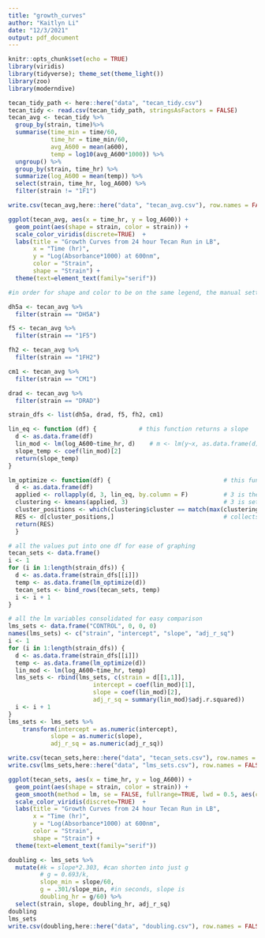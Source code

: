 ```yaml
---
title: "growth_curves"
author: "Kaitlyn Li"
date: "12/3/2021"
output: pdf_document
---
```


```r
knitr::opts_chunk$set(echo = TRUE)
library(viridis)
library(tidyverse); theme_set(theme_light())
library(zoo)
library(moderndive)

```


```r
tecan_tidy_path <- here::here("data", "tecan_tidy.csv")
tecan_tidy <- read.csv(tecan_tidy_path, stringsAsFactors = FALSE)
tecan_avg <- tecan_tidy %>%
  group_by(strain, time)%>%
  summarise(time_min = time/60,
            time_hr = time_min/60,
            avg_A600 = mean(a600),
            temp = log10(avg_A600*1000)) %>%
  ungroup() %>%
  group_by(strain, time_hr) %>%
  summarize(log_A600 = mean(temp)) %>%
  select(strain, time_hr, log_A600) %>%
  filter(strain != "1F1")

write.csv(tecan_avg,here::here("data", "tecan_avg.csv"), row.names = FALSE)

```

```r
ggplot(tecan_avg, aes(x = time_hr, y = log_A600)) +
  geom_point(aes(shape = strain, color = strain)) +
  scale_color_viridis(discrete=TRUE)  +
  labs(title = "Growth Curves from 24 hour Tecan Run in LB",
       x = "Time (hr)",
       y = "Log(Absorbance*1000) at 600nm",
       color = "Strain",
       shape = "Strain") +
  theme(text=element_text(family="serif"))

#in order for shape and color to be on the same legend, the manual settings must be the same in name and label. shape values are for specific shapes
```

```r
dh5a <- tecan_avg %>%
  filter(strain == "DH5A")

f5 <- tecan_avg %>%
  filter(strain == "1F5")

fh2 <- tecan_avg %>%
  filter(strain == "1FH2")

cm1 <- tecan_avg %>%
  filter(strain == "CM1")

drad <- tecan_avg %>%
  filter(strain == "DRAD")

strain_dfs <- list(dh5a, drad, f5, fh2, cm1)

```

```r
lin_eq <- function (df) {            # this function returns a slope
  d <- as.data.frame(df)
  lin_mod <- lm(log_A600~time_hr, d)    # m <- lm(y~x, as.data.frame(d)). outputs the linear model as list of values
  slope_temp <- coef(lin_mod)[2]
  return(slope_temp)
} 

lm_optimize <- function(df) {                                # this function calculates many slopes returns values with most common slope
  d <- as.data.frame(df)
  applied <- rollapply(d, 3, lin_eq, by.column = F)          # 3 is the reading frame of data. runs function many times. 
  clustering <- kmeans(applied, 3)                           # 3 is sets of matching. higher number results in fewer points per set
  cluster_positions <- which(clustering$cluster == match(max(clustering$centers), clustering$centers))+1   # looks for position of values
  RES <- d[cluster_positions,]                               # collects the best cluster set for best linear model. outputs df. 
  return(RES)
  }

```

```r
# all the values put into one df for ease of graphing
tecan_sets <- data.frame()
i <- 1
for (i in 1:length(strain_dfs)) {
  d <- as.data.frame(strain_dfs[[i]])
  temp <- as.data.frame(lm_optimize(d))
  tecan_sets <- bind_rows(tecan_sets, temp)
  i <- i + 1
} 

# all the lm variables consolidated for easy comparison
lms_sets <- data.frame("CONTROL", 0, 0, 0)
names(lms_sets) <- c("strain", "intercept", "slope", "adj_r_sq")
i <- 1
for (i in 1:length(strain_dfs)) {
  d <- as.data.frame(strain_dfs[[i]])
  temp <- as.data.frame(lm_optimize(d))
  lin_mod <- lm(log_A600~time_hr, temp)    
  lms_sets <- rbind(lms_sets, c(strain = d[[1,1]],
                        intercept = coef(lin_mod)[1],
                        slope = coef(lin_mod)[2],
                        adj_r_sq = summary(lin_mod)$adj.r.squared))
  i <- i + 1
} 
lms_sets <- lms_sets %>%
    transform(intercept = as.numeric(intercept),
            slope = as.numeric(slope),
            adj_r_sq = as.numeric(adj_r_sq))

write.csv(tecan_sets,here::here("data", "tecan_sets.csv"), row.names = FALSE)
write.csv(lms_sets,here::here("data", "lms_sets.csv"), row.names = FALSE)
```

```r
ggplot(tecan_sets, aes(x = time_hr, y = log_A600)) +
  geom_point(aes(shape = strain, color = strain)) +
  geom_smooth(method = lm, se = FALSE, fullrange=TRUE, lwd = 0.5, aes(color = strain))+
  scale_color_viridis(discrete=TRUE)  +
  labs(title = "Growth Curves from 24 hour Tecan Run in LB",
       x = "Time (hr)",
       y = "Log(Absorbance*1000) at 600nm",
       color = "Strain",
       shape = "Strain") +
  theme(text=element_text(family="serif"))
```

```r
doubling <- lms_sets %>%
  mutate(#k = slope*2.303, #can shorten into just g
         # g = 0.693/k,
         slope_min = slope/60,
         g = .301/slope_min, #in seconds, slope is 
         doubling_hr = g/60) %>%
  select(strain, slope, doubling_hr, adj_r_sq)
doubling
lms_sets
write.csv(doubling,here::here("data", "doubling.csv"), row.names = FALSE)
```





